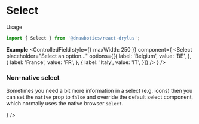 


# Select
Usage
```jsx
import { Select } from '@drawbotics/react-drylus';
```

__Example__
<Playground component={Select}>
  <ControlledField style={{ maxWidth: 250 }} component={
    <Select
      placeholder="Select an option..."
      options={[{
        label: 'Belgium',
        value: 'BE',
      }, {
        label: 'France',
        value: 'FR',
      }, {
        label: 'Italy',
        value: 'IT',
      }]} />
  } />
</Playground>

### Non-native select
Sometimes you need a bit more information in a select (e.g. icons) then you can set the `native` prop to `false` and override the default select component, which normally uses the native browser `select`.

<Playground>
  <ControlledField style={{ maxWidth: 250, marginBottom: 200 }} component={
    <Select
      native={false}
      placeholder="Select an option..."
      options={[{
        label: 'Award',
        value: 'AW',
        icon: 'award',
      }, {
        label: 'Book',
        value: 'BO',
        icon: 'book',
      }, {
        label: 'Briefcase',
        value: 'BR',
        icon: 'briefcase',
      }, {
        label: 'Cloud rain',
        value: 'CL',
        icon: 'cloud-rain',
        disabled: true,
      }]} />
  } />
</Playground>